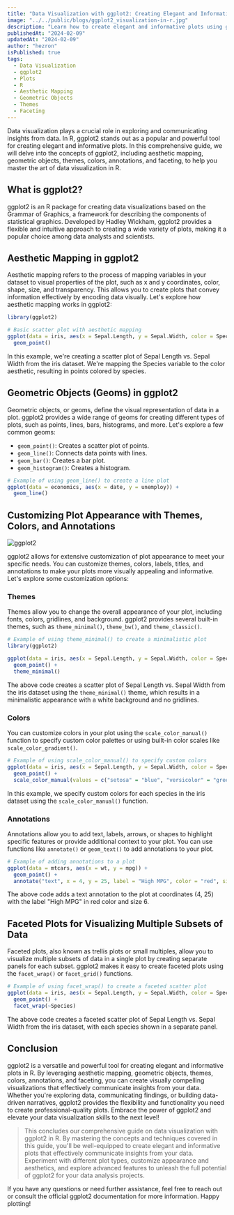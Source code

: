 ```yaml
---
title: "Data Visualization with ggplot2: Creating Elegant and Informative Plots"
image: "../../public/blogs/ggplot2_visualization-in-r.jpg"
description: "Learn how to create elegant and informative plots using ggplot2 in R. Explore the concept of aesthetic mapping, geometric objects, themes, colors, annotations, and faceting to enhance the visual representation of your data."
publishedAt: "2024-02-09"
updatedAt: "2024-02-09"
author: "hezron"
isPublished: true
tags:
  - Data Visualization
  - ggplot2
  - Plots
  - R
  - Aesthetic Mapping
  - Geometric Objects
  - Themes
  - Faceting
---
```




Data visualization plays a crucial role in exploring and communicating insights from data. In R, ggplot2 stands out as a popular and powerful tool for creating elegant and informative plots. In this comprehensive guide, we will delve into the concepts of ggplot2, including aesthetic mapping, geometric objects, themes, colors, annotations, and faceting, to help you master the art of data visualization in R.

## What is ggplot2?

ggplot2 is an R package for creating data visualizations based on the Grammar of Graphics, a framework for describing the components of statistical graphics. Developed by Hadley Wickham, ggplot2 provides a flexible and intuitive approach to creating a wide variety of plots, making it a popular choice among data analysts and scientists.



## Aesthetic Mapping in ggplot2

Aesthetic mapping refers to the process of mapping variables in your dataset to visual properties of the plot, such as x and y coordinates, color, shape, size, and transparency. This allows you to create plots that convey information effectively by encoding data visually. Let's explore how aesthetic mapping works in ggplot2:

```R
library(ggplot2)

# Basic scatter plot with aesthetic mapping
ggplot(data = iris, aes(x = Sepal.Length, y = Sepal.Width, color = Species)) +
  geom_point()
```

In this example, we're creating a scatter plot of Sepal Length vs. Sepal Width from the iris dataset. We're mapping the Species variable to the color aesthetic, resulting in points colored by species.

## Geometric Objects (Geoms) in ggplot2

Geometric objects, or geoms, define the visual representation of data in a plot. ggplot2 provides a wide range of geoms for creating different types of plots, such as points, lines, bars, histograms, and more. Let's explore a few common geoms:

- `geom_point()`: Creates a scatter plot of points.
- `geom_line()`: Connects data points with lines.
- `geom_bar()`: Creates a bar plot.
- `geom_histogram()`: Creates a histogram.

```R
# Example of using geom_line() to create a line plot
ggplot(data = economics, aes(x = date, y = unemploy)) +
  geom_line()
```


## Customizing Plot Appearance with Themes, Colors, and Annotations
![ggplot2](https://files.oaiusercontent.com/file-S8gIkDE5uVbEDZZ6tBPo3geu?se=2024-02-09T16%3A51%3A02Z&sp=r&sv=2021-08-06&sr=b&rscc=max-age%3D31536000%2C%20immutable&rscd=attachment%3B%20filename%3Da271db4e-16eb-4777-abd7-75bec9a751d2.webp&sig=paHuKqbfa9gArFH1uikuA4zSNVqNTH0qeIPzx0i/5vQ%3D)

ggplot2 allows for extensive customization of plot appearance to meet your specific needs. You can customize themes, colors, labels, titles, and annotations to make your plots more visually appealing and informative. Let's explore some customization options:

### Themes

Themes allow you to change the overall appearance of your plot, including fonts, colors, gridlines, and background. ggplot2 provides several built-in themes, such as `theme_minimal()`, `theme_bw()`, and `theme_classic()`.

```R
# Example of using theme_minimal() to create a minimalistic plot
library(ggplot2)

ggplot(data = iris, aes(x = Sepal.Length, y = Sepal.Width, color = Species)) +
  geom_point() +
  theme_minimal()
```

The above code creates a scatter plot of Sepal Length vs. Sepal Width from the iris dataset using the `theme_minimal()` theme, which results in a minimalistic appearance with a white background and no gridlines.

### Colors

You can customize colors in your plot using the `scale_color_manual()` function to specify custom color palettes or using built-in color scales like `scale_color_gradient()`.

```R
# Example of using scale_color_manual() to specify custom colors
ggplot(data = iris, aes(x = Sepal.Length, y = Sepal.Width, color = Species)) +
  geom_point() +
  scale_color_manual(values = c("setosa" = "blue", "versicolor" = "green", "virginica" = "red"))
```

In this example, we specify custom colors for each species in the iris dataset using the `scale_color_manual()` function.

### Annotations

Annotations allow you to add text, labels, arrows, or shapes to highlight specific features or provide additional context to your plot. You can use functions like `annotate()` or `geom_text()` to add annotations to your plot.

```R
# Example of adding annotations to a plot
ggplot(data = mtcars, aes(x = wt, y = mpg)) +
  geom_point() +
  annotate("text", x = 4, y = 25, label = "High MPG", color = "red", size = 6)
```

The above code adds a text annotation to the plot at coordinates (4, 25) with the label "High MPG" in red color and size 6.

## Faceted Plots for Visualizing Multiple Subsets of Data

Faceted plots, also known as trellis plots or small multiples, allow you to visualize multiple subsets of data in a single plot by creating separate panels for each subset. ggplot2 makes it easy to create faceted plots using the `facet_wrap()` or `facet_grid()` functions.

```R
# Example of using facet_wrap() to create a faceted scatter plot
ggplot(data = iris, aes(x = Sepal.Length, y = Sepal.Width, color = Species)) +
  geom_point() +
  facet_wrap(~Species)
```

The above code creates a faceted scatter plot of Sepal Length vs. Sepal Width from the iris dataset, with each species shown in a separate panel.

## Conclusion

ggplot2 is a versatile and powerful tool for creating elegant and informative plots in R. By leveraging aesthetic mapping, geometric objects, themes, colors, annotations, and faceting, you can create visually compelling visualizations that effectively communicate insights from your data. Whether you're exploring data, communicating findings, or building data-driven narratives, ggplot2 provides the flexibility and functionality you need to create professional-quality plots. Embrace the power of ggplot2 and elevate your data visualization skills to the next level!


>This concludes our comprehensive guide on data visualization with ggplot2 in R. By mastering the concepts and techniques covered in this guide, you'll be well-equipped to create elegant and informative plots that effectively communicate insights from your data. Experiment with different plot types, customize appearance and aesthetics, and explore advanced features to unleash the full potential of ggplot2 for your data analysis projects.

If you have any questions or need further assistance, feel free to reach out  or consult the official ggplot2 documentation for more information. Happy plotting!

